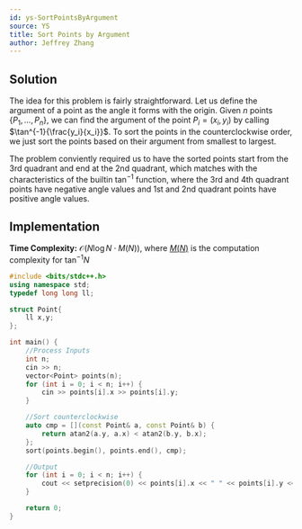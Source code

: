 ```yaml
---
id: ys-SortPointsByArgument
source: YS
title: Sort Points by Argument
author: Jeffrey Zhang
---
```


## Solution

The idea for this problem is fairly straightforward. Let us define the argument of a point as the angle it forms with the origin. Given $n$ points $\{P_1,...,P_n\}$, we can find the argument of the point $P_i = (x_i,y_i)$ by calling $\tan^{-1}{\frac{y_i}{x_i}}$. To sort the points in the counterclockwise order, we just sort the points based on their argument from smallest to largest. 

The problem conviently required us to have the sorted points start from the 3rd quadrant and end at the 2nd quadrant, which matches with the characteristics of the builtin $\tan^{-1}$ function, where the 3rd and 4th quadrant points have negative angle values and 1st and 2nd quadrant points have positive angle values.

## Implementation
**Time Complexity:** $\mathcal{O}(N \log N \cdot M(N))$, where [$M(N)$](https://en.wikipedia.org/wiki/Computational_complexity_of_mathematical_operations) is the computation complexity for $\tan^{-1}{N}$

<LanguageSection>
<CPPSection>

```cpp
#include <bits/stdc++.h>
using namespace std;
typedef long long ll;

struct Point{
	ll x,y;
};

int main() {
	//Process Inputs
	int n;
	cin >> n;
	vector<Point> points(n);
	for (int i = 0; i < n; i++) {
		cin >> points[i].x >> points[i].y;
	}

	//Sort counterclockwise
	auto cmp = [](const Point& a, const Point& b) {
	    return atan2(a.y, a.x) < atan2(b.y, b.x);
	};
	sort(points.begin(), points.end(), cmp);

	//Output
	for (int i = 0; i < n; i++) {
		cout << setprecision(0) << points[i].x << " " << points[i].y << "\n";
	}

	return 0;
}
```

</CPPSection>
</LanguageSection>
